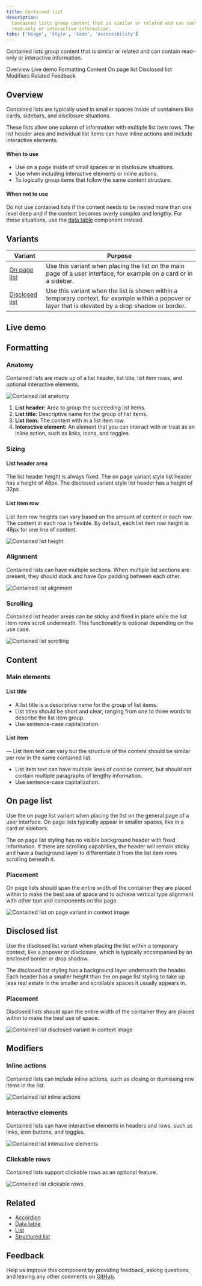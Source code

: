 ```yaml
---
title: Contained list
description:
  Contained lists group content that is similar or related and can contain
  read-only or interactive information.
tabs: ['Usage', 'Style', 'Code', 'Accessibility']
---
```


<PageDescription>

Contained lists group content that is similar or related and can contain
read-only or interactive information.

</PageDescription>

<AnchorLinks>

<AnchorLink>Overview</AnchorLink>
<AnchorLink>Live demo</AnchorLink>
<AnchorLink>Formatting</AnchorLink>
<AnchorLink>Content</AnchorLink>
<AnchorLink>On page list</AnchorLink>
<AnchorLink>Disclosed list</AnchorLink>
<AnchorLink>Modifiers</AnchorLink>
<AnchorLink>Related</AnchorLink>
<AnchorLink>Feedback</AnchorLink>

</AnchorLinks>

## Overview

Contained lists are typically used in smaller spaces inside of containers like
cards, sidebars, and disclosure situations.

These lists allow one column of information with multiple list item rows. The
list header area and individual list items can have inline actions and include
interactive elements.

#### When to use

- Use on a page inside of small spaces or in disclosure situations.
- Use when including interactive elements or inline actions.
- To logically group items that follow the same content structure.

#### When not to use

Do not use contained lists if the content needs to be nested more than one level
deep and if the content becomes overly complex and lengthy. For these
situations, use the
[data table](https://carbondesignsystem.com/components/data-table/usage/)
component instead.

## Variants

| Variant                           | Purpose                                                                                                                                                |
| --------------------------------- | ------------------------------------------------------------------------------------------------------------------------------------------------------ |
| [On page list](#on-page-list)     | Use this variant when placing the list on the main page of a user interface, for example on a card or in a sidebar.                                    |
| [Disclosed list](#disclosed-list) | Use this variant when the list is shown within a temporary context, for example within a popover or layer that is elevated by a drop shadow or border. |

## Live demo

## Formatting

### Anatomy

Contained lists are made up of a list header, list title, list item rows, and
optional interactive elements.

<Row>
<Column colLg={8}>

![Contained list anatomy](images/contained-list-usage-1.png)

</Column>
</Row>

1. **List header:** Area to group the succeeding list items.
2. **List title:** Descriptive name for the group of list items.
3. **List item:** The content with in a list item row.
4. **Interactive element:** An element that you can interact with or treat as an
   inline action, such as links, icons, and toggles.

### Sizing

#### List header area

The list header height is always fixed. The on page variant style list header
has a height of 48px. The disclosed variant style list header has a height of
32px.

#### List item row

List item row heights can vary based on the amount of content in each row. The
content in each row is flexible. By default, each list item row height is 48px
for one line of content.

<Row>
<Column colLg={8}>

![Contained list height](images/contained-list-usage-2.png)

</Column>
</Row>

### Alignment

Contained lists can have multiple sections. When multiple list sections are
present, they should stack and have 0px padding between each other.

<Row>
<Column colLg={8}>

![Contained list alignment](images/contained-list-usage-3.png)

</Column>
</Row>

### Scrolling

Contained list header areas can be sticky and fixed in place while the list item
rows scroll underneath. This functionality is optional depending on the use
case.

<Row>
<Column colLg={8}>

![Contained list scrolling](images/contained-list-usage-4.png)

</Column>
</Row>

## Content

### Main elements

#### List title

- A list title is a descriptive name for the group of list items.
- List titles should be short and clear, ranging from one to three words to
  describe the list item group.
- Use sentence-case capitalization.

#### List item

— List item text can vary but the structure of the content should be similar per
row in the same contained list.

- List item text can have multiple lines of concise content, but should not
  contain multiple paragraphs of lengthy information.
- Use sentence-case capitalization.

## On page list

Use the on page list variant when placing the list on the general page of a user
interface. On page lists typically appear in smaller spaces, like in a card or
sidebars.

The on page list styling has no visible background header with fixed
information. If there are scrolling capabitlies, the header will remain sticky
and have a background layer to differentiate it from the list item rows
scrolling beneath it.

### Placement

On page lists should span the entire width of the container they are placed
within to make the best use of space and to achieve vertical type alignment with
other text and components on the page.

<Row>
<Column colLg={8}>

![Contained list on page variant in context image](images/contained-list-usage-5.png)

</Column>
</Row>

## Disclosed list

Use the disclosed list variant when placing the list within a temporary context,
like a popover or disclosure, which is typically accompanied by an enclosed
border or drop shadow.

The disclosed list styling has a background layer underneath the header. Each
header has a smaller height than the on page list styling to take up less real
estate in the smaller and scrollable spaces it usually appears in.

### Placement

Disclosed lists should span the entire width of the container they are placed
within to make the best use of space.

<Row>
<Column colLg={8}>

![Contained list disclosed variant in context image](images/contained-list-usage-6.png)

</Column>
</Row>

## Modifiers

### Inline actions

Contained lists can include inline actions, such as closing or dismissing row
items in the list.

<Row>
<Column colLg={8}>

![Contained list inline actions](images/contained-list-usage-7.png)

</Column>
</Row>

### Interactive elements

Contained lists can have interactive elements in headers and rows, such as
links, icon buttons, and toggles.

<Row>
<Column colLg={8}>

![Contained list interactive elements](images/contained-list-usage-8.png)

</Column>
</Row>

### Clickable rows

Contained lists support clickable rows as an optional feature.

<Row>
<Column colLg={8}>

![Contained list clickable rows](images/contained-list-usage-9.png)

</Column>
</Row>

## Related

- [Accordion](https://carbondesignsystem.com/components/accordion/usage/)
- [Data table](https://carbondesignsystem.com/components/data-table/usage/)
- [List](https://carbondesignsystem.com/components/list/usage/)
- [Structured list](https://carbondesignsystem.com/components/structured-list/usage/)

## Feedback

Help us improve this component by providing feedback, asking questions, and
leaving any other comments on
[GitHub](https://github.com/carbon-design-system/carbon-website/issues/new?assignees=&labels=feedback&template=feedback.md).
